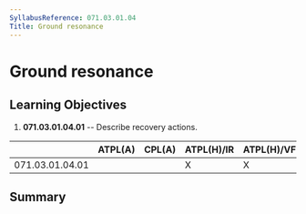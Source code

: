 ```yaml
---
SyllabusReference: 071.03.01.04
Title: Ground resonance
---
```


# Ground resonance

## Learning Objectives

1.  **071.03.01.04.01** -- Describe recovery actions.

|                 | ATPL(A) | CPL(A) | ATPL(H)/IR | ATPL(H)/VFR | CPL(H) | IR  | CBIR(A) |
| --------------- | ------- | ------ | ---------- | ----------- | ------ | --- | ------- |
| 071.03.01.04.01 |         |        | X          | X           | X      |     |         |

## Summary
